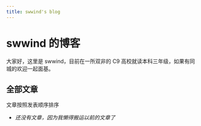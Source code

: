 ```yaml
---
title: swwind's blog
---
```


# swwind 的博客

大家好，这里是 swwind，目前在一所双非的 C9 高校就读本科三年级，如果有同城的欢迎一起面基。

## 全部文章

文章按照发表顺序排序

- _还没有文章，因为我懒得搬运以前的文章了_
